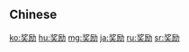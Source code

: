 {{also|奨励|獎勵}}
==Chinese==
{{zh-see|獎勵}}

[[ko:奖励]]
[[hu:奖励]]
[[mg:奖励]]
[[ja:奖励]]
[[ru:奖励]]
[[sr:奖励]]